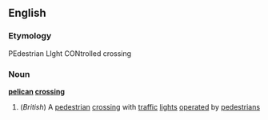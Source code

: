 ==English==
===Etymology===
PEdestrian LIght CONtrolled crossing
===Noun===
{{wikipedia}}
'''[[pelican]] [[crossing]]'''
#(''British'') A [[pedestrian]] [[crossing]] with [[traffic]] [[light]]s [[operate]]d by [[pedestrians]]